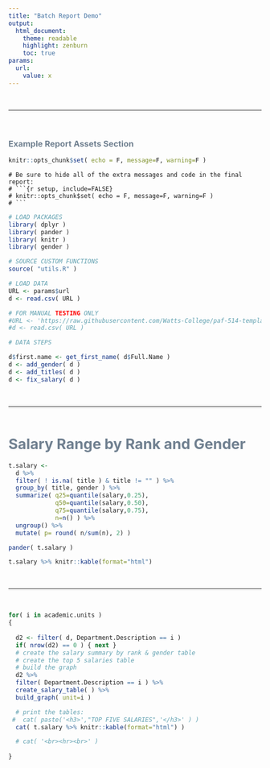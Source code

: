 ```yaml
---
title: "Batch Report Demo"
output:
  html_document:
    theme: readable
    highlight: zenburn
    toc: true
params: 
  url: 
    value: x  
---
```




<br>
<hr>
<br>


### Example Report Assets Section 


```r
knitr::opts_chunk$set( echo = F, message=F, warning=F )
```


```
# Be sure to hide all of the extra messages and code in the final report:
# ```{r setup, include=FALSE}
# knitr::opts_chunk$set( echo = F, message=F, warning=F )
# ```
```


```r
# LOAD PACKAGES
library( dplyr )
library( pander )
library( knitr )
library( gender )

# SOURCE CUSTOM FUNCTIONS
source( "utils.R" )
```




```r
# LOAD DATA
URL <- params$url
d <- read.csv( URL )

# FOR MANUAL TESTING ONLY
#URL <- 'https://raw.githubusercontent.com/Watts-College/paf-514-template/main/labs/batch-demo/asu-salaries-2020.csv'
#d <- read.csv( URL )

# DATA STEPS 

d$first.name <- get_first_name( d$Full.Name )
d <- add_gender( d )
d <- add_titles( d )
d <- fix_salary( d )

```


<br>
<hr>
<br>





# Salary Range by Rank and Gender 

```r
t.salary <- 
  d %>% 
  filter( ! is.na( title ) & title != "" ) %>% 
  group_by( title, gender ) %>% 
  summarize( q25=quantile(salary,0.25),
             q50=quantile(salary,0.50),
             q75=quantile(salary,0.75),
             n=n() ) %>% 
  ungroup() %>% 
  mutate( p= round( n/sum(n), 2) )

pander( t.salary )

t.salary %>% knitr::kable(format="html")
```



<br>
<hr>
<br>

```r
for( i in academic.units )
{
  
  d2 <- filter( d, Department.Description == i )
  if( nrow(d2) == 0 ) { next }
  # create the salary summary by rank & gender table 
  # create the top 5 salaries table 
  # build the graph 
  d2 %>%  
  filter( Department.Description == i ) %>% 
  create_salary_table( ) %>% 
  build_graph( unit=i )

  # print the tables:  
 #  cat( paste('<h3>',"TOP FIVE SALARIES",'</h3>' ) )
  cat( t.salary %>% knitr::kable(format="html") )   

  # cat( '<br><hr><br>' )
  
}
```



<style>

td {
    padding: 3px 15px 3px 15px;
    text-align: center !important;
}

th {
    padding: 3px 15px 3px 15px;
    text-align: center !important;
    font-weight: bold;
    color: SlateGray !important;
}

h1 { 
    color: SlateGray !important;
    font-size: 2.05em;
    margin-top: 25px;
    
}

h3 { 
    color: SlateGray;
    margin-top: 25px;
}

</style>




